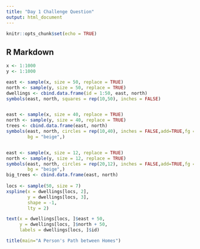 ---
title: "Day 1 Challenge Question"
output: html_document
---

```{r setup, include=FALSE}
knitr::opts_chunk$set(echo = TRUE)
```

## R Markdown

```{r}
x <- 1:1000
y <- 1:1000

east <- sample(x, size = 50, replace = TRUE)
north <- sample(y, size = 50, replace = TRUE)
dwellings <- cbind.data.frame(id = 1:50, east, north)
symbols(east, north, squares = rep(10,50), inches = FALSE)


east <- sample(x, size = 40, replace = TRUE)
north <- sample(y, size = 40, replace = TRUE)
trees <- cbind.data.frame(east, north)
symbols(east, north, circles = rep(10,40), inches = FALSE,add=TRUE,fg = "green1",
        bg = "beige",)


east <- sample(x, size = 12, replace = TRUE)
north <- sample(y, size = 12, replace = TRUE)
symbols(east, north, circles = rep(20,12), inches = FALSE,add=TRUE,fg = "green4",
        bg = "beige",)
big_trees <- cbind.data.frame(east, north)
  
locs <- sample(50, size = 7)
xspline(x = dwellings[locs, 2],
        y = dwellings[locs, 3],
        shape = -1,
        lty = 2)

text(x = dwellings[locs, ]$east + 50, 
     y = dwellings[locs, ]$north + 50,
     labels = dwellings[locs, ]$id)

title(main="A Person's Path between Homes")

```
